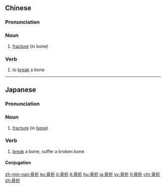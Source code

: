 ==Chinese==
{{zh-forms}}
{{wikipedia|lang=zh}}

===Pronunciation===
{{zh-pron
|m=gǔzhé
|c=gwat1 zit3
|cat=n,v
}}

===Noun===
{{zh-noun}}

# [[fracture]] (in bone)

===Verb===
{{zh-verb}}

# to [[break]] a bone

----

==Japanese==
{{ja-kanjitab|こつ|k1=こっ|せつ|yomi=on}}

===Pronunciation===
{{ja-pron|こっせつ|y=o}}

===Noun===
{{ja-noun|こっせつ}}
# [[fracture]] (in [[bone]])

===Verb===
{{ja-verb-suru|tr=trans|こっせつ}}

# [[break]] a bone, suffer a broken bone

====Conjugation====
{{ja-suru|こっせつ}}

[[zh-min-nan:骨折]]
[[ko:骨折]]
[[it:骨折]]
[[lt:骨折]]
[[hu:骨折]]
[[ja:骨折]]
[[sv:骨折]]
[[tl:骨折]]
[[chr:骨折]]
[[zh:骨折]]